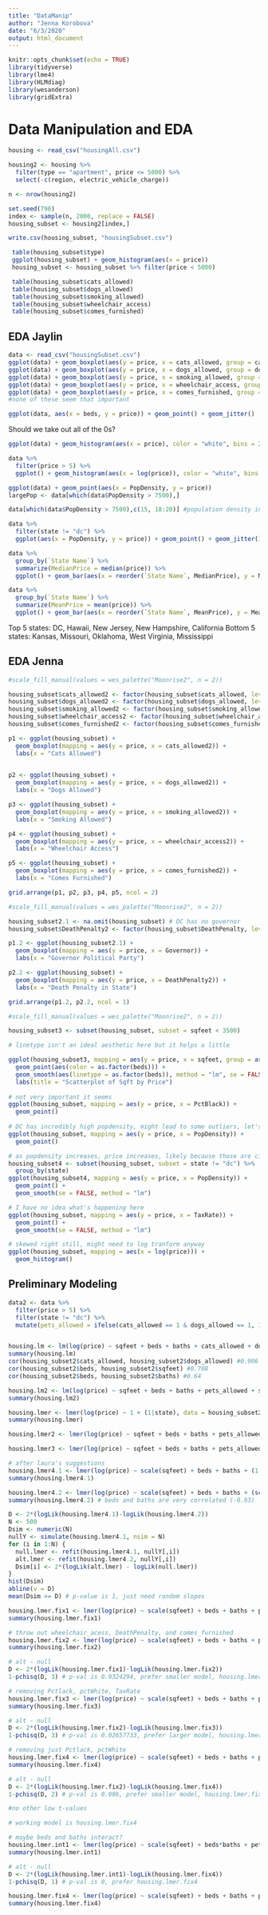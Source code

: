 ```yaml
---
title: "DataManip"
author: "Jenna Korobova"
date: "6/3/2020"
output: html_document
---
```


```r
knitr::opts_chunk$set(echo = TRUE)
library(tidyverse)
library(lme4)
library(HLMdiag)
library(wesanderson)
library(gridExtra)
```

# Data Manipulation and EDA

```r
housing <- read_csv("housingAll.csv")

housing2 <- housing %>%
  filter(type == "apartment", price <= 5000) %>%
  select(-c(region, electric_vehicle_charge))

n <- nrow(housing2)

set.seed(790)
index <- sample(n, 2000, replace = FALSE)
housing_subset <- housing2[index,]

write.csv(housing_subset, "housingSubset.csv")
```

```r
 table(housing_subset$type)
 ggplot(housing_subset) + geom_histogram(aes(x = price))
 housing_subset <- housing_subset %>% filter(price < 5000)

 table(housing_subset$cats_allowed)
 table(housing_subset$dogs_allowed)
 table(housing_subset$smoking_allowed)
 table(housing_subset$wheelchair_access)
 table(housing_subset$comes_furnished)
```

## EDA Jaylin
```r
data <- read_csv("housingSubset.csv")
ggplot(data) + geom_boxplot(aes(y = price, x = cats_allowed, group = cats_allowed))
ggplot(data) + geom_boxplot(aes(y = price, x = dogs_allowed, group = dogs_allowed))
ggplot(data) + geom_boxplot(aes(y = price, x = smoking_allowed, group = smoking_allowed))
ggplot(data) + geom_boxplot(aes(y = price, x = wheelchair_access, group = wheelchair_access))
ggplot(data) + geom_boxplot(aes(y = price, x = comes_furnished, group = comes_furnished))
#none of these seem that important 

ggplot(data, aes(x = beds, y = price)) + geom_point() + geom_jitter()
```
Should we take out all of the 0s? 

```r
ggplot(data) + geom_histogram(aes(x = price), color = "white", bins = 25)

data %>%
  filter(price > 5) %>%
  ggplot() + geom_histogram(aes(x = log(price)), color = "white", bins = 25)
```

```r
ggplot(data) + geom_point(aes(x = PopDensity, y = price))
largePop <- data[which(data$PopDensity > 7500),]

data[which(data$PopDensity > 7500),c(15, 18:20)] #population density in DC is ridiculous 

data %>%
  filter(state != "dc") %>%
  ggplot(aes(x = PopDensity, y = price)) + geom_point() + geom_jitter() #slight positive correlation 
```

```r
data %>%
  group_by(`State Name`) %>%
  summarize(MedianPrice = median(price)) %>%
  ggplot() + geom_bar(aes(x = reorder(`State Name`, MedianPrice), y = MedianPrice), stat = "identity") + coord_flip()

data %>%
  group_by(`State Name`) %>%
  summarize(MeanPrice = mean(price)) %>%
  ggplot() + geom_bar(aes(x = reorder(`State Name`, MeanPrice), y = MeanPrice), stat = "identity") + coord_flip()
``` 
Top 5 states: DC, Hawaii, New Jersey, New Hampshire, California
Bottom 5 states: Kansas, Missouri, Oklahoma, West Virginia, Mississippi 


## EDA Jenna

```r
#scale_fill_manual(values = wes_palette("Moonrise2", n = 2)) 

housing_subset$cats_allowed2 <- factor(housing_subset$cats_allowed, levels = c(0,1))
housing_subset$dogs_allowed2 <- factor(housing_subset$dogs_allowed, levels = c(0,1))
housing_subset$smoking_allowed2 <- factor(housing_subset$smoking_allowed, levels = c(0,1))
housing_subset$wheelchair_access2 <- factor(housing_subset$wheelchair_access, levels = c(0,1))
housing_subset$comes_furnished2 <- factor(housing_subset$comes_furnished, levels = c(0,1))

p1 <- ggplot(housing_subset) + 
  geom_boxplot(mapping = aes(y = price, x = cats_allowed2)) + 
  labs(x = "Cats Allowed") 
  

p2 <- ggplot(housing_subset) + 
  geom_boxplot(mapping = aes(y = price, x = dogs_allowed2)) + 
  labs(x = "Dogs Allowed") 

p3 <- ggplot(housing_subset) + 
  geom_boxplot(mapping = aes(y = price, x = smoking_allowed2)) + 
  labs(x = "Smoking Allowed") 

p4 <- ggplot(housing_subset) + 
  geom_boxplot(mapping = aes(y = price, x = wheelchair_access2)) + 
  labs(x = "Wheelchair Access") 

p5 <- ggplot(housing_subset) + 
  geom_boxplot(mapping = aes(y = price, x = comes_furnished2)) + 
  labs(x = "Comes Furnished")  

grid.arrange(p1, p2, p3, p4, p5, ncol = 2)
```

```r
#scale_fill_manual(values = wes_palette("Moonrise2", n = 2)) 

housing_subset2.1 <- na.omit(housing_subset) # DC has no governor
housing_subset$DeathPenalty2 <- factor(housing_subset$DeathPenalty, levels = c(0,1))

p1.2 <- ggplot(housing_subset2.1) + 
  geom_boxplot(mapping = aes(y = price, x = Governor)) + 
  labs(x = "Governor Political Party") 

p2.2 <- ggplot(housing_subset) + 
  geom_boxplot(mapping = aes(y = price, x = DeathPenalty2)) + 
  labs(x = "Death Penalty in State") 

grid.arrange(p1.2, p2.2, ncol = 1)
```

```r
#scale_fill_manual(values = wes_palette("Moonrise2", n = 2)) 

housing_subset3 <- subset(housing_subset, subset = sqfeet < 3500)

# linetype isn't an ideal aesthetic here but it helps a little

ggplot(housing_subset3, mapping = aes(y = price, x = sqfeet, group = as.factor(beds))) + 
  geom_point(aes(color = as.factor(beds))) +
  geom_smooth(aes(linetype = as.factor(beds)), method = "lm", se = FALSE, color = "black")
  labs(title = "Scatterplot of Sqft by Price") 
  
# not very important it seems  
ggplot(housing_subset, mapping = aes(y = price, x = PctBlack)) +
  geom_point()
 
# DC has incredibly high popdensity, might lead to some outliers, let's try subsetting it out
ggplot(housing_subset, mapping = aes(y = price, x = PopDensity)) +
  geom_point()

# as popdensity increases, price increases, likely because those are cities
housing_subset4 <- subset(housing_subset, subset = state != "dc") %>%
  group_by(state)
ggplot(housing_subset4, mapping = aes(y = price, x = PopDensity)) +
  geom_point() + 
  geom_smooth(se = FALSE, method = "lm")

# I have no idea what's happening here
ggplot(housing_subset, mapping = aes(y = price, x = TaxRate)) +
  geom_point() + 
  geom_smooth(se = FALSE, method = "lm")
```

```r
# skewed right still, might need to log tranform anyway
ggplot(housing_subset, mapping = aes(x = log(price))) +
  geom_histogram()
```

## Preliminary Modeling

```r
data2 <- data %>%
  filter(price > 5) %>%
  filter(state != "dc") %>%
  mutate(pets_allowed = ifelse(cats_allowed == 1 & dogs_allowed == 1, 1, 0))


housing.lm <- lm(log(price) ~ sqfeet + beds + baths + cats_allowed + dogs_allowed + smoking_allowed + wheelchair_access + comes_furnished + MedianIncome + Governor + PopDensity + TaxRate + DeathPenalty + PctWhite + PctBlack, data = housing_subset2)
summary(housing.lm)
cor(housing_subset2$cats_allowed, housing_subset2$dogs_allowed) #0.906
cor(housing_subset2$beds, housing_subset2$sqfeet) #0.708
cor(housing_subset2$beds, housing_subset2$baths) #0.64

housing.lm2 <- lm(log(price) ~ sqfeet + beds + baths + pets_allowed + smoking_allowed + wheelchair_access + comes_furnished + MedianIncome + Governor + PopDensity + TaxRate + DeathPenalty + PctWhite + PctBlack, data = housing_subset2)
summary(housing.lm2)
```

```r
housing.lmer <- lmer(log(price) ~ 1 + (1|state), data = housing_subset2)
summary(housing.lmer)

housing.lmer2 <- lmer(log(price) ~ sqfeet + beds + baths + pets_allowed + smoking_allowed + wheelchair_access + comes_furnished + scale(MedianIncome) + Governor + PopDensity + TaxRate + DeathPenalty + PctWhite + PctBlack + (1|state), data = housing_subset2)

housing.lmer3 <- lmer(log(price) ~ sqfeet + beds + baths + pets_allowed + smoking_allowed + wheelchair_access + comes_furnished + scale(MedianIncome) + Governor + PopDensity + TaxRate + DeathPenalty + PctWhite + PctBlack + (sqfeet + beds + baths + pets_allowed + smoking_allowed + wheelchair_access + comes_furnished|state), data = housing_subset2)

# after laura's suggestions
housing.lmer4.1 <- lmer(log(price) ~ scale(sqfeet) + beds + baths + (1|state), data = data2)
summary(housing.lmer4.1)

housing.lmer4.2 <- lmer(log(price) ~ scale(sqfeet) + beds + baths + (scale(sqfeet) + beds + baths|state), data = data2)
summary(housing.lmer4.2) # beds and baths are very correlated (-0.93)

D <- 2*(logLik(housing.lmer4.1)-logLik(housing.lmer4.2))
N <- 500
Dsim <- numeric(N)
nullY <- simulate(housing.lmer4.1, nsim = N)
for (i in 1:N) {
  null.lmer <- refit(housing.lmer4.1, nullY[,i])
  alt.lmer <- refit(housing.lmer4.2, nullY[,i])
  Dsim[i] <- 2*(logLik(alt.lmer) - logLik(null.lmer))
}
hist(Dsim)
abline(v = D)
mean(Dsim >= D) # p-value is 1, just need random slopes
```

```r
housing.lmer.fix1 <- lmer(log(price) ~ scale(sqfeet) + beds + baths + pets_allowed + smoking_allowed + wheelchair_access + comes_furnished + scale(MedianIncome) + Governor + PopDensity + TaxRate + DeathPenalty + PctWhite + PctBlack + (1|state), data = data2, REML = FALSE)
summary(housing.lmer.fix1)

# throw out wheelchair_acess, DeathPenalty, and comes_furnished
housing.lmer.fix2 <- lmer(log(price) ~ scale(sqfeet) + beds + baths + pets_allowed + smoking_allowed + scale(MedianIncome) + Governor + PopDensity + TaxRate + PctWhite + PctBlack + (1|state), data = data2, REML = FALSE)
summary(housing.lmer.fix2)

# alt - null
D <- 2*(logLik(housing.lmer.fix1)-logLik(housing.lmer.fix2))
1-pchisq(D, 3) # p-val is 0.9324294, prefer smaller model, housing.lmer.fix2

# removing Pctlack, pctWhite, TaxRate
housing.lmer.fix3 <- lmer(log(price) ~ scale(sqfeet) + beds + baths + pets_allowed + smoking_allowed + scale(MedianIncome) + Governor + PopDensity + (1|state), data = data2, REML = FALSE)
summary(housing.lmer.fix3)

# alt - null
D <- 2*(logLik(housing.lmer.fix2)-logLik(housing.lmer.fix3))
1-pchisq(D, 3) # p-val is 0.02657733, prefer larger model, housing.lmer.fix2

# removing just Pctlack, pctWhite
housing.lmer.fix4 <- lmer(log(price) ~ scale(sqfeet) + beds + baths + pets_allowed + smoking_allowed + scale(MedianIncome) + Governor + PopDensity + TaxRate + (1|state), data = data2, REML = FALSE)
summary(housing.lmer.fix4)

# alt - null
D <- 2*(logLik(housing.lmer.fix2)-logLik(housing.lmer.fix4))
1-pchisq(D, 2) # p-val is 0.086, prefer smaller model, housing.lmer.fix4

#no other low t-values
```

```r
# working model is housing.lmer.fix4

# maybe beds and baths interact?
housing.lmer.int1 <- lmer(log(price) ~ scale(sqfeet) + beds*baths + pets_allowed + smoking_allowed + scale(MedianIncome) + Governor + PopDensity + TaxRate + (1|state), data = data2, REML = FALSE)
summary(housing.lmer.int1)

# alt - null
D <- 2*(logLik(housing.lmer.int1)-logLik(housing.lmer.fix4))
1-pchisq(D, 1) # p-val is 0, prefer housing.lmer.fix4
```

```r
housing.lmer.fix4 <- lmer(log(price) ~ scale(sqfeet) + beds + baths + pets_allowed + smoking_allowed + scale(MedianIncome) + Governor + PopDensity + TaxRate + (1|state), data = data2, REML = FALSE)
summary(housing.lmer.fix4)
```

